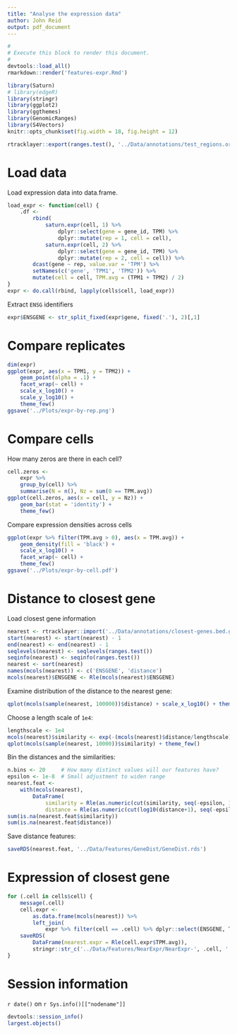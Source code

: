 ```yaml
---
title: "Analyse the expression data"
author: John Reid
output: pdf_document
---
```


```r
#
# Execute this block to render this document.
#
devtools::load_all()
rmarkdown::render('features-expr.Rmd')
```

```r
library(Saturn)
# library(edgeR)
library(stringr)
library(ggplot2)
library(ggthemes)
library(GenomicRanges)
library(S4Vectors)
knitr::opts_chunk$set(fig.width = 18, fig.height = 12)
```


```r
rtracklayer::export(ranges.test(), '../Data/annotations/test_regions.ordered.bed', 'BED')
```


# Load data

Load expression data into data.frame.
```r
load_expr <- function(cell) {
    .df <-
        rbind(
            saturn.expr(cell, 1) %>%
                dplyr::select(gene = gene_id, TPM) %>%
                dplyr::mutate(rep = 1, cell = cell),
            saturn.expr(cell, 2) %>%
                dplyr::select(gene = gene_id, TPM) %>%
                dplyr::mutate(rep = 2, cell = cell)) %>%
        dcast(gene ~ rep, value.var = 'TPM') %>%
        setNames(c('gene', 'TPM1', 'TPM2')) %>%
        mutate(cell = cell, TPM.avg = (TPM1 + TPM2) / 2)
}
expr <- do.call(rbind, lapply(cells$cell, load_expr))
```

Extract `ENSG` identifiers
```r
expr$ENSGENE <- str_split_fixed(expr$gene, fixed('.'), 2)[,1]
```

# Compare replicates

```r
dim(expr)
ggplot(expr, aes(x = TPM1, y = TPM2)) +
    geom_point(alpha = .1) +
    facet_wrap(~ cell) +
    scale_x_log10() +
    scale_y_log10() +
    theme_few()
ggsave('../Plots/expr-by-rep.png')
```


# Compare cells

How many zeros are there in each cell?
```r
cell.zeros <-
    expr %>%
    group_by(cell) %>%
    summarise(N = n(), Nz = sum(0 == TPM.avg))
ggplot(cell.zeros, aes(x = cell, y = Nz)) +
    geom_bar(stat = 'identity') +
    theme_few()
```

Compare expression densities across cells
```r
ggplot(expr %>% filter(TPM.avg > 0), aes(x = TPM.avg)) +
    geom_density(fill = 'black') +
    scale_x_log10() +
    facet_wrap(~ cell) +
    theme_few()
ggsave('../Plots/expr-by-cell.pdf')
```


# Distance to closest gene

Load closest gene information
```r
nearest <- rtracklayer::import('../Data/annotations/closest-genes.bed.gz')
start(nearest) <- start(nearest) - 1
end(nearest) <- end(nearest) - 1
seqlevels(nearest) <- seqlevels(ranges.test())
seqinfo(nearest) <- seqinfo(ranges.test())
nearest <- sort(nearest)
names(mcols(nearest)) <- c('ENSGENE', 'distance')
mcols(nearest)$ENSGENE <- Rle(mcols(nearest)$ENSGENE)
```

Examine distribution of the distance to the nearest gene:
```r
qplot(mcols(sample(nearest, 100000))$distance) + scale_x_log10() + theme_few()
```

Choose a length scale of `1e4`:
```r
lengthscale <- 1e4
mcols(nearest)$similarity <- exp(-(mcols(nearest)$distance/lengthscale)**2/2)
qplot(mcols(sample(nearest, 10000))$similarity) + theme_few()
```

Bin the distances and the similarities:
```r
n.bins <- 20     # How many distinct values will our features have?
epsilon <- 1e-8  # Small adjustment to widen range
nearest.feat <-
    with(mcols(nearest),
        DataFrame(
            similarity = Rle(as.numeric(cut(similarity, seq(-epsilon, 1+epsilon, length.out = n.bins + 1)))),
            distance = Rle(as.numeric(cut(log10(distance+1), seq(-epsilon, log10(max(distance+1))+epsilon, length.out = n.bins + 1))))))
sum(is.na(nearest.feat$similarity))
sum(is.na(nearest.feat$distance))
```

Save distance features:
```r
saveRDS(nearest.feat, '../Data/Features/GeneDist/GeneDist.rds')
```


# Expression of closest gene

```r
for (.cell in cells$cell) {
    message(.cell)
    cell.expr <-
        as.data.frame(mcols(nearest)) %>%
        left_join(
            expr %>% filter(cell == .cell) %>% dplyr::select(ENSGENE, TPM.avg))
    saveRDS(
        DataFrame(nearest.expr = Rle(cell.expr$TPM.avg)),
        stringr::str_c('../Data/Features/NearExpr/NearExpr-', .cell, '.rds'))
}
```


# Session information

`r date()` on `r Sys.info()[["nodename"]]`
```r
devtools::session_info()
largest.objects()
```
